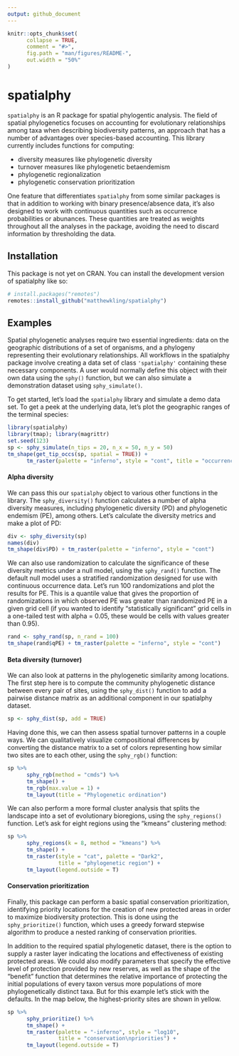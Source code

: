 ```yaml
---
output: github_document
---
```


<!-- README.md is generated from README.Rmd. Please edit that file -->

```r
knitr::opts_chunk$set(
      collapse = TRUE,
      comment = "#>",
      fig.path = "man/figures/README-",
      out.width = "50%"
)
```

# spatialphy

<!-- badges: start -->

<!-- badges: end -->

`spatialphy` is an R package for spatial phylogentic analysis. The field of spatial phylogenetics focuses on accounting for evolutionary relationships among taxa when describing biodiversity patterns, an approach that has a number of advantages over species-based accounting. This library currently includes functions for computing:

-   diversity measures like phylogenetic diversity
-   turnover measures like phylogenetic betaendemism
-   phylogenetic regionalization
-   phylogenetic conservation prioritization

One feature that differentiates `spatialphy` from some similar packages is that in addition to working with binary presence/absence data, it's also designed to work with continuous quantities such as occurrence probabilities or abunances. These quantities are treated as weights throughout all the analyses in the package, avoiding the need to discard information by thresholding the data.


## Installation

This package is not yet on CRAN. You can install the development version of spatialphy like so:

``` r
# install.packages("remotes")
remotes::install_github("matthewkling/spatialphy")
```

## Examples

Spatial phylogenetic analyses require two essential ingredients: data on the geographic distributions of a set of organisms, and a phylogeny representing their evolutionary relationships. All workflows in the spatialphy package involve creating a data set of class `'spatialphy'` containing these necessary components. A user would normally define this object with their own data using the `sphy()` function, but we can also simulate a demonstration dataset using `sphy_simulate()`.

To get started, let's load the `spatialphy` library and simulate a demo data set. To get a peek at the underlying data, let's plot the geographic ranges of the terminal species:

```r
library(spatialphy)
library(tmap); library(magrittr)
set.seed(123)
sp <- sphy_simulate(n_tips = 20, n_x = 50, n_y = 50)
tm_shape(get_tip_occs(sp, spatial = TRUE)) + 
      tm_raster(palette = "inferno", style = "cont", title = "occurrence\nprobability")
```


#### Alpha diversity

We can pass this our `spatialphy` object to various other functions in the library. The `sphy_diversity()` function calculates a number of alpha diversity measures, including phylogenetic diversity (PD) and phylogenetic endemism (PE), among others. Let's calculate the diversity metrics and make a plot of PD:

```r
div <- sphy_diversity(sp)
names(div)
tm_shape(div$PD) + tm_raster(palette = "inferno", style = "cont")
```


We can also use randomization to calculate the significance of these diversity metrics under a null model, using the `sphy_rand()` function. The default null model uses a stratified randomization designed for use with continuous occurrence data. Let's run 100 randomizations and plot the results for PE. This is a quantile value that gives the proportion of randomizations in which observed PE was greater than randomized PE in a given grid cell (if you wanted to identify "statistically significant" grid cells in a one-tailed test with alpha = 0.05, these would be cells with values greater than 0.95).

```r
rand <- sphy_rand(sp, n_rand = 100)
tm_shape(rand$qPE) + tm_raster(palette = "inferno", style = "cont")
```


#### Beta diversity (turnover)

We can also look at patterns in the phylogenetic similarity among locations. The first step here is to compute the community phylogenetic distance between every pair of sites, using the `sphy_dist()` function to add a pairwise distance matrix as an additional component in our spatialphy dataset.

```r
sp <- sphy_dist(sp, add = TRUE)
```

Having done this, we can then assess spatial turnover patterns in a couple ways. We can qualitatively visualize compositional differences by converting the distance matrix to a set of colors representing how similar two sites are to each other, using the `sphy_rgb()` function:

```r
sp %>%
      sphy_rgb(method = "cmds") %>%
      tm_shape() +
      tm_rgb(max.value = 1) +
      tm_layout(title = "Phylogenetic ordination")
```

We can also perform a more formal cluster analysis that splits the landscape into a set of evolutionary bioregions, using the `sphy_regions()` function. Let's ask for eight regions using the "kmeans" clustering method:

```r
sp %>%
      sphy_regions(k = 8, method = "kmeans") %>%
      tm_shape() +
      tm_raster(style = "cat", palette = "Dark2",
                title = "phylogenetic region") +
      tm_layout(legend.outside = T)
```


#### Conservation prioritization

Finally, this package can perform a basic spatial conservation prioritization, identifying priority locations for the creation of new protected areas in order to maximize biodiversity protection. This is done using the `sphy_prioritize()` function, which uses a greedy forward stepwise algorithm to produce a nested ranking of conservation priorities.

In addition to the required spatial phylogenetic dataset, there is the option to supply a raster layer indicating the locations and effectiveness of existing protected areas. We could also modify parameters that specify the effective level of protection provided by new reserves, as well as the shape of the "benefit" function that determines the relative importance of protecting the initial populations of every taxon versus more populations of more phylogenetically distinct taxa. But for this example let's stick with the defaults. In the map below, the highest-priority sites are shown in yellow.

```r
sp %>%
      sphy_prioritize() %>%
      tm_shape() + 
      tm_raster(palette = "-inferno", style = "log10",
                title = "conservation\npriorities") + 
      tm_layout(legend.outside = T)
```

